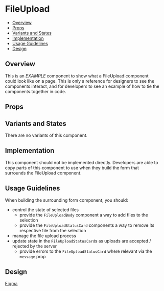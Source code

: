 
<Meta of={ExampleUploadWrapper} />

# FileUpload

- [Overview](#overview)
- [Props](#props)
- [Variants and States](#variants-and-states)
- [Implementation](#implementation)
- [Usage Guidelines](#usage-guidelines)
- [Design](#design)

## Overview
This is an *_EXAMPLE_* component
to show what a FileUpload component could look like on a page.
This is only a reference for designers to see the components interact,
and for developers to see an example of how to tie the components together in code.

## Props

<Controls />

## Variants and States
There are no variants of this component.
<Canvas of={ExampleUploadWrapper.Default} />

## Implementation
This component should not be implemented directly.
Developers are able to copy parts of this component to use
when they build the form that surrounds the FileUpload component.

## Usage Guidelines
When building the surrounding form component, you should:
- control the state of selected files
  - provide the `FileUploadBody` component a way to add files to the selection
  - provide the `FileUploadStatusCard` components a way to remove its respective file from the selection
- manage the file upload process
- update state in the `FileUploadStatusCard`s as uploads are accepted / rejected by the server
  - provide errors to the `FileUploadStatusCard` where relevant via the `message` prop

## Design
[Figma](https://www.figma.com/design/n2NzB4G3OTR74o3dQ4BOwm/My-Account-%26-Sign-up-Component-library?node-id=100-28667&node-type=canvas&t=l1nT8MfPdmiTrK4d-0)
